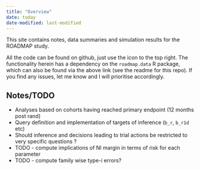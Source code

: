 ```yaml
---
title: "Overview"
date: today
date-modified: last-modified
---
```


This site contains notes, data summaries and simulation results for the ROADMAP study.

All the code can be found on github, just use the icon to the top right.
The functionality herein has a dependency on the `roadmap.data` R package, which can also be found via the above link (see the readme for this repo).
If you find any issues, let me know and I will prioritise accordingly.

## Notes/TODO

+ Analyses based on cohorts having reached primary endpoint (12 months post rand)
+ Query definition and implementation of targets of inference (`b_r`, `b_r1d` etc)
+ Should inference and decisions leading to trial actions be restricted to very specific questions ?
+ TODO - compute implications of NI margin in terms of risk for each parameter
+ TODO - compute family wise type-i errors?



